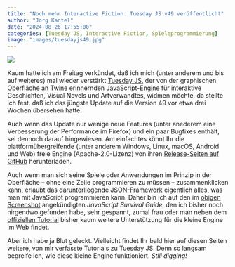 ```yaml
---
title: "Noch mehr Interactive Fiction: Tuesday JS v49 veröffentlicht"
author: "Jörg Kantel"
date: "2024-08-26 17:55:00"
categories: [Tuesday JS, Interactive Fiction, Spieleprogrammierung]
image: "images/tuesdayjs49.jpg"
---
```


[![](images/tuesdayjs49-b.jpg)](https://www.flickr.com/photos/schockwellenreiter/53949593968/)

Kaum hatte ich am Freitag verkündet, daß ich mich (unter anderem und bis auf weiteres) mal wieder verstärkt [Tuesday&nbsp;JS](http://cognitiones.kantel-chaos-team.de/multimedia/spieleprogrammierung/tuesdayjs.html), der von der graphischen Oberfläche an [Twine](http://cognitiones.kantel-chaos-team.de/multimedia/spieleprogrammierung/twine2.html) erinnernden JavaScript-Engine für interaktive Geschichten, Visual Novels und Artverwandtes, widmen möchte, da stellte ich fest. daß ich das jüngste Update auf die Version&nbsp;49 vor etwa drei Wochen übersehen hatte.

Auch wenn das Update nur wenige neue Features (unter anederem eine Verbesserung der Performance im Firefox) und ein paar Bugfixes enthält, sei dennoch darauf hingewiesen. Am einfachtes könnt Ihr die plattformübergreifende (unter anderem Windows, Linux, macOS, Android und Web) freie Engine (Apache-2.0-Lizenz) von ihren [Release-Seiten auf GitHub](https://github.com/Kirilllive/tuesday-js/releases) herunterladen.

Auch wenn man sich seine Spiele oder Anwendungen im Prinzip in der Oberfläche  -- ohne eine Zeile programmieren zu müssen -- zusammenklicken kann, erlaubt das darunterliegende [JSON-Framework](https://kirilllive.github.io/tuesday-js/doc_runetime.html) eigentlich alles, was man mit JavaScript programmieren kann. Daher bin ich auf den im [obigen Screenshot](https://www.flickr.com/photos/schockwellenreiter/53949593968/) angekündigten *JavaScript Survival Guide*, den ich bisher noch nirgendwo gefunden habe, sehr gespannt, zumal frau oder man neben dem [offiziellen Tutorial](https://kirilllive.github.io/tuesday-js/doc_editor.html) bisher kaum weitere Unterstützung für die kleine Engine im Web findet.

Aber ich habe ja Blut geleckt. Vielleicht findet Ihr bald hier auf diesen Seiten weitere, von mir verfasste Tutorials zu Tuesday&nbsp;JS. Denn so langsam begreife ich, wie diese kleine Engine funktioniert. *Still digging!*